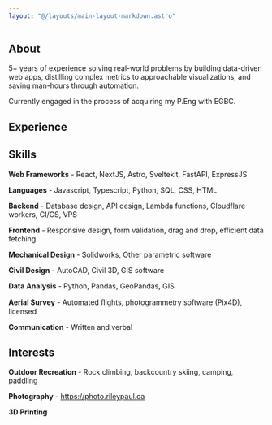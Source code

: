 ```yaml
---
layout: "@/layouts/main-layout-markdown.astro"
---
```



## About

5+ years of experience solving real-world problems by building data-driven web apps, distilling complex metrics to approachable visualizations, and saving man-hours through automation.

Currently engaged in the process of acquiring my P.Eng with EGBC.

## Experience

<ExperienceWrapper />

## Skills

**Web Frameworks** - React, NextJS, Astro, Sveltekit, FastAPI, ExpressJS

**Languages** - Javascript, Typescript, Python, SQL, CSS, HTML

**Backend** - Database design, API design, Lambda functions, Cloudflare workers, CI/CS, VPS

**Frontend** - Responsive design, form validation, drag and drop, efficient data fetching

**Mechanical Design** - Solidworks, Other parametric software

**Civil Design** - AutoCAD, Civil 3D, GIS software

**Data Analysis** - Python, Pandas, GeoPandas, GIS

**Aerial Survey** - Automated ﬂights, photogrammetry software (Pix4D), licensed

**Communication** - Written and verbal

## Interests

**Outdoor Recreation** - Rock climbing, backcountry skiing, camping, paddling

**Photography** - https://photo.rileypaul.ca

**3D Printing**
